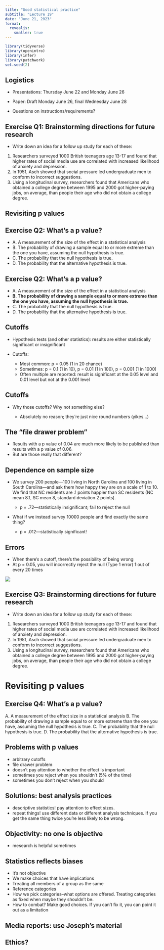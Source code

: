 ```yaml
---
title: "Good statistical practice"
subtitle: "Lecture 19"
date: "June 21, 2023"
format: 
  revealjs:
    smaller: true
---
```


```r
library(tidyverse)
library(openintro)
library(infer)
library(patchwork)
set.seed(2)
```

## Logistics

-   Presentations: Thursday June 22 and Monday June 26
-   Paper: Draft Monday June 26, final Wednesday June 28

-   Questions on instructions/requirements?

## Exercise Q1: Brainstorming directions for future research

-   Write down an idea for a follow up study for each of these:

1.  Researchers surveyed 1000 British teenagers age 13-17 and found that higher rates of social media use are correlated with increased likelihood of anxiety and depression.
2.  In 1951, Asch showed that social pressure led undergraduate men to conform to incorrect suggestions.
3.  Using a longitudinal survey, researchers found that Americans who obtained a college degree between 1995 and 2000 got higher-paying jobs, on average, than people their age who did not obtain a college degree.

## Revisiting p values

## Exercise Q2: What's a p value?

-   A. A measurement of the size of the effect in a statistical analysis 
-   B. The probability of drawing a sample equal to or more extreme than the one you have, assuming the null hypothesis is true.
-   C. The probability that the null hypothesis is true.
-   D. The probability that the alternative hypothesis is true.

## Exercise Q2: What's a p value?

-   A. A measurement of the size of the effect in a statistical analysis 
-   **B. The probability of drawing a sample equal to or more extreme than the one you have, assuming the null hypothesis is true.**
-   C. The probability that the null hypothesis is true.
-   D. The probability that the alternative hypothesis is true.

## Cutoffs

:::incremental
-   Hypothesis tests (and other statistics): results are either statistically significant or insignificant
-   Cutoffs:

    -   Most common: p = 0.05 (1 in 20 chance)
    -   Sometimes: p = 0.1 (1 in 10), p = 0.01 (1 in 100), p = 0.001 (1 in 1000)
    -   Often multiple are reported: result is significant at the 0.05 level and 0.01 level but not at the 0.001 level
:::

## Cutoffs

:::incremental
-   Why those cutoffs? Why not something else? 

    -   Absolutely no reason; they're just nice round numbers (yikes...)
:::
    
## The "file drawer problem"

:::incremental
-   Results with a p value of 0.04 are much more likely to be published than results with a p value of 0.06.
-   But are those really that different?
:::

## Dependence on sample size

:::incremental
-   We survey 200 people---100 living in North Carolina and 100 living in South Carolina---and ask them how happy they are on a scale of 1 to 10. We find that NC residents are .1 points happier than SC residents (NC mean 8.1, SC mean 8, standard deviation 2 points).

    -   p = .72---statistically insignificant; fail to reject the null

-   What if we instead survey 10000 people and find exactly the same thing?

    -   p = .012---statistically significant!
:::

## Errors

-   When there's a cutoff, there's the possibility of being wrong
-   At p = 0.05, you will incorrectly reject the null (Type 1 error) 1 out of every 20 times

![](images/18/errors.png)











## Exercise Q3: Brainstorming directions for future research

-   Write down an idea for a follow up study for each of these:

1.  Researchers surveyed 1000 British teenagers age 13-17 and found that higher rates of social media use are correlated with increased likelihood of anxiety and depression.
2.  In 1951, Asch showed that social pressure led undergraduate men to conform to incorrect suggestions.
3.  Using a longitudinal survey, researchers found that Americans who obtained a college degree between 1995 and 2000 got higher-paying jobs, on average, than people their age who did not obtain a college degree.

# Revisiting p values

## Exercise Q4: What's a p value?

A. A measurement of the effect size in a statistical analysis B. The probability of drawing a sample equal to or more extreme than the one you have, assuming the null hypothesis is true. C. The probability that the null hypothesis is true. D. The probability that the alternative hypothesis is true.

## Problems with p values

-   arbitrary cutoffs
-   file drawer problem
-   doesn't pay attention to whether the effect is important
-   sometimes you reject when you shouldn't (5% of the time)
-   sometimes you don't reject when you should

## Solutions: best analysis practices

-   descriptive statistics! pay attention to effect sizes.
-   repeat things! use different data or different analysis techniques. If you get the same thing twice you're less likely to be wrong.

## Objectivity: no one is objective

-   mesearch is helpful sometimes

## Statistics reflects biases

-   It's not objective
-   We make choices that have implications
-   Treating all members of a group as the same
-   Reference categories
-   How we pick categories--what options are offered. Treating categories as fixed when maybe they shouldn't be.
-   How to combat? Make good choices. If you can't fix it, you can point it out as a limitation

## Media reports: use Joseph's material

## Ethics?
